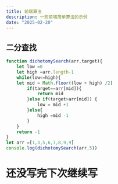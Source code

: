 ```yaml
---
title: 前端算法
description: 一些前端简单算法的示例
date: "2025-02-20"
---
```


## 二分查找
```js
function dichotomySearch(arr,target){
    let low =0
    let high =arr.length-1
    while(low<=high){
    let mid = Math.floor((low + high) /2) 
        if(target==arr[mid]){
            return mid
        }else if(target>arr[mid]) {
            low = mid +1
        }else{
            high =mid -1
        }
    }
    return -1
}
let arr =[1,3,5,6,7,8,9,9]
console.log(dichotomySearch(arr,5))
```
# 还没写完下次继续写